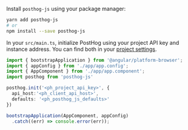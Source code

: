 Install `posthog-js` using your package manager:

```bash
yarn add posthog-js
# or
npm install --save posthog-js
```

In your `src/main.ts`, initialize PostHog using your project API key and instance address. You can find both in your [project settings](https://us.posthog.com/project/settings).  

```ts file=main.ts
import { bootstrapApplication } from '@angular/platform-browser';
import { appConfig } from './app/app.config';
import { AppComponent } from './app/app.component';
import posthog from 'posthog-js'

posthog.init('<ph_project_api_key>', {
  api_host:'<ph_client_api_host>',
  defaults: '<ph_posthog_js_defaults>'
})

bootstrapApplication(AppComponent, appConfig)
  .catch((err) => console.error(err));
```
